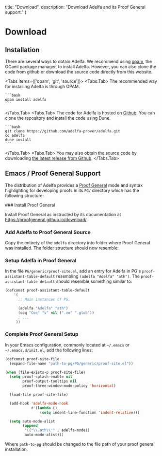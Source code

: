   title: "Download",
  description: "Download Adelfa and its Proof General support."
}


# Download

## Installation

There are several ways to obtain Adelfa. We recommend using
[opam](https://opam.ocaml.org/), the OCaml package manager, to install Adelfa.
However, you can also clone the code from github or download the source code
directly from this website.

<Tabs items={['opam', 'git', 'source']}>
  <Tabs.Tab>
    The recommended way for installing Adelfa is through OPAM.

    ```bash
    opam install adelfa
    ```
  </Tabs.Tab>
  <Tabs.Tab>
    The code for Adelfa is hosted on
    [Github](https://github.com/adelfa-prover/adelfa). You can clone the
    repository and install the code using Dune.

    ```bash
    git clone https://github.com/adelfa-prover/adelfa.git
    cd adelfa
    dune install
    ```
  </Tabs.Tab>
  <Tabs.Tab>
    You may also obtain the source code by downloading [the latest release from Github](https://github.com/adelfa-prover/adelfa/releases/latest).
  </Tabs.Tab>
</Tabs>


## Emacs / Proof General Support

The distribution of Adelfa provides a [Proof
General](https://proofgeneral.github.io/) mode and syntax highlighting for
developing proofs in its `PG/` directory which has the following structure:

<FileTree>
  <FileTree.Folder name="PG" defaultOpen>
    <FileTree.Folder name="adelfa" defaultOpen>
      <FileTree.File name="adelfa-syntax.el"/>
      <FileTree.File name="adelfa.el"/>
    </FileTree.Folder>
    <FileTree.File name="README.md"/>
  </FileTree.Folder>
</FileTree>




<Steps>
### Install Proof General

Install Proof General as instructed by its documentation at
https://proofgeneral.github.io/download/.

### Add Adelfa to Proof General Source

Copy the entirety of the `adelfa` directory into folder where Proof General was
installed. The folder structure should now resemble:

<FileTree>
  <FileTree.Folder name="adelfa">
    <FileTree.File name="adelfa-syntax.el"/>
    <FileTree.File name="adelfa.el"/>
  </FileTree.Folder>
  <FileTree.Folder name="ci"/>
  <FileTree.Folder name="coq"/>
  <FileTree.Folder name="generic">
    <FileTree.File name="proof-site.el"/>
  </FileTree.Folder>
  <FileTree.File name="proof-general.el"/>
</FileTree>

### Setup Adelfa in Proof General

In the file `PG/generic/proof-site.el`, add an entry for Adelfa in PG's
`proof-assistant-table-default` resembling `(adelfa "Adelfa" "ath")`. The
`proof-assistant-table-default` should resemble something similar to:

```lisp
(defconst proof-assistant-table-default
    '(
      ;; Main instances of PG.

      (adelfa "Adelfa" "ath")
      (coq "Coq" "v" nil (".vo" ".glob"))
      ; ...
     ))
```

### Complete Proof General Setup

In your Emacs configuration, commonly located at `~/.emacs` or `~/.emacs.d/init.el`, add the following lines:

```lisp
(defconst proof-site-file
  (expand-file-name "path-to-pg/PG/generic/proof-site.el"))

(when (file-exists-p proof-site-file)
  (setq proof-splash-enable nil
        proof-output-tooltips nil
        proof-three-window-mode-policy 'horizontal)

  (load-file proof-site-file)

  (add-hook 'adelfa-mode-hook
            #'(lambda ()
                (setq indent-line-function 'indent-relative)))

  (setq auto-mode-alist
        (append
         '(("\\.ath\\'" . adelfa-mode))
         auto-mode-alist)))
```

Where `path-to-pg` should be changed to the file path of your proof general installation.


</Steps>


